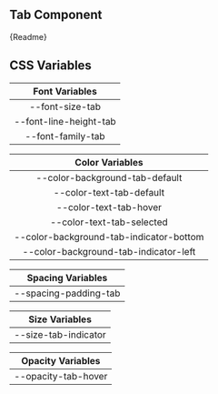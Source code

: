 
## Tab Component

<Canvas withSource="open" withToolbar>
    <Story id="components-atoms-tabs-tab--tab" />
</Canvas>

<Markdown>{Readme}</Markdown>

## CSS Variables

|     Font Variables     |
| :--------------------: |
|    --font-size-tab     |
| --font-line-height-tab |
|   --font-family-tab    |

|             Color Variables             |
| :-------------------------------------: |
|     --color-background-tab-default      |
|        --color-text-tab-default         |
|         --color-text-tab-hover          |
|        --color-text-tab-selected        |
| --color-background-tab-indicator-bottom |
|  --color-background-tab-indicator-left  |

|   Spacing Variables   |
| :-------------------: |
| --spacing-padding-tab |

|    Size Variables    |
| :------------------: |
| --size-tab-indicator |

|  Opacity Variables  |
| :-----------------: |
| --opacity-tab-hover |
